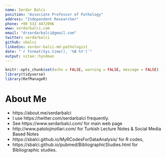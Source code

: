 ```yaml
---
name: Serdar Balci
position: "Associate Professor of Pathology"
address: "Independent Researcher"
phone: +90 533 4472096
www: serdarbalci.com
email: "drserdarbalci@gmail.com"
twitter: serdarbalci
github: sbalci
linkedin: serdar-balci-md-pathologist
date: "`r format(Sys.time(), '%B %Y')`"
output: vitae::hyndman
---
```


```r
knitr::opts_chunk$set(echo = FALSE, warning = FALSE, message = FALSE)
library(tidyverse)
library(RefManageR)
```


# About Me

* https://about.me/serdarbalci
* I use https://twitter.com/serdarbalci frequently.
* See https://www.serdarbalci.com/ for main web page
* http://www.patolojinotlari.com/ for Turkish Lecture Notes & Social Media Based Notes
* https://sbalci.github.io/MyRCodesForDataAnalysis/ for R codes,
* https://sbalci.github.io/pubmed/BibliographicStudies.html for Bibliographic studies.



